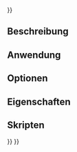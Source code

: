<languages/>
{{UnfinishedDocu{{#translation:}}}}

<div lang="en" dir="ltr" class="mw-content-ltr">
{{Docnav
|[[CAM_Waterline|Waterline]]
|[[CAM_DressupPathBoundary|DressupPathBoundary]]
|[[CAM_Workbench|CAM]]
|IconL=CAM_Waterline.svg
|IconR=CAM_DressupPathBoundary.svg
|IconC=Workbench_CAM.svg
}}
</div>

<div lang="en" dir="ltr" class="mw-content-ltr">
{{GuiCommand
|Name=CAM DressupAxisMap
|MenuLocation=CAM → Path Dressup → Axis Map
|Workbenches=[[CAM_Workbench|CAM]]
}}
</div>

<span id="Description"></span>
==Beschreibung==

<span id="Usage"></span>
==Anwendung==

<span id="Options"></span>
==Optionen==

<span id="Properties"></span>
==Eigenschaften==

<span id="Scripting"></span>
==Skripten==


<div lang="en" dir="ltr" class="mw-content-ltr">
{{Docnav
|[[CAM_Waterline|Waterline]]
|[[CAM_DressupPathBoundary|DressupPathBoundary]]
|[[CAM_Workbench|CAM]]
|IconL=CAM_Waterline.svg
|IconR=CAM_DressupPathBoundary.svg
|IconC=Workbench_CAM.svg
}}
</div>

{{CAM_Tools_navi{{#translation:}}}}
{{Userdocnavi{{#translation:}}}}